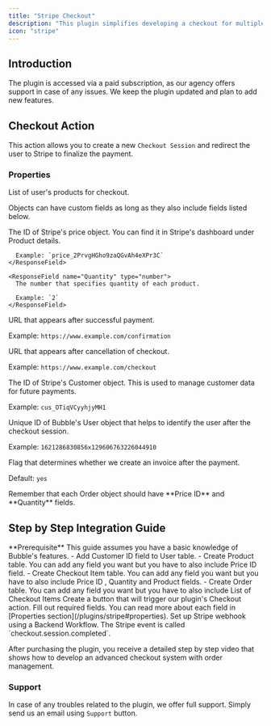 ```yaml
---
title: "Stripe Checkout"
description: "This plugin simplifies developing a checkout for multiple items."
icon: "stripe"
---
```


## Introduction

The plugin is accessed via a paid subscription, as our agency offers support in case of any issues. We keep the plugin updated and plan to add new features.

## Checkout Action

This action allows you to create a new `Checkout Session` and redirect the user to Stripe to finalize the payment.

### Properties

<ResponseField name="Product List" type="List of objects" required>
  List of user's products for checkout. 
  
  Objects can have custom fields as long as they also include fields listed below.

  <Expandable title="Fields">
    <ResponseField name="Price ID" type="text">
      The ID of Stripe's price object. You can find it in Stripe's dashboard under Product details.

      Example: `price_2PrvgHGho9zaQGvAh4eXPr3C`
    </ResponseField>

    <ResponseField name="Quantity" type="number">
      The number that specifies quantity of each product.

      Example: `2`
    </ResponseField>

  </Expandable>
</ResponseField>

<ResponseField name="Success URL" type="text" required>
  URL that appears after successful payment.

Example: `https://www.example.com/confirmation`

</ResponseField>

<ResponseField name="Return URL" type="text" required>
  URL that appears after cancellation of checkout.

Example: `https://www.example.com/checkout`

</ResponseField>

<ResponseField name="Customer ID" type="text">
  The ID of Stripe's Customer object. This is used to manage customer data for future payments.

Example: `cus_OTiqVCyyhjyMH1`

</ResponseField>

<ResponseField name="Client Reference ID" type="text">
  Unique ID of Bubble's User object that helps to identify the user after the checkout session.

Example: `1621286830856x129606763226044910`

</ResponseField>

<ResponseField name="Invoice Creation" type="yes / no" required>
  Flag that determines whether we create an invoice after the payment.

Default: `yes`

</ResponseField>

<Warning>
  Remember that each Order object should have **Price ID** and **Quantity**
  fields.
</Warning>

## Step by Step Integration Guide

<Info>
  **Prerequisite** This guide assumes you have a basic knowledge of Bubble's
  features.
</Info>

<Steps>
  <Step title="Database setup">
    - Add <Tooltip tip="The ID of Stripe's Customer object. This is used to to manage customer data for future payments.">
      Customer ID
    </Tooltip> field to User table. 
    - Create <Tooltip tip="Table that represents each product. It contains price ID and quantity of product.">
      Product
    </Tooltip> table. You can add any field you want but you have to also include <Tooltip tip="The ID of Stripe's price object. You can find it in Stripe's dashboard under Product details.">
      Price ID
    </Tooltip> field.
    - Create <Tooltip tip="Table that represents each entry in your Order. It contains price and quantity of product.">
      Checkout Item
    </Tooltip> table. You can add any field you want but you have to also include <Tooltip tip="The ID of Stripe's price object. You can find it in Stripe's dashboard under Product details.">
      Price ID
    </Tooltip>, <Tooltip tip="The number that specifies quantity of each product.">
      Quantity
    </Tooltip> and <Tooltip tip="Table that represents each product. It contains price ID and quantity of product.">
      Product
    </Tooltip> fields.
    - Create <Tooltip tip="The number that specifies quantity of each product.">
      Order
    </Tooltip> table. You can add any field you want but you have to also include List of <Tooltip tip="Object that represents each  entry in your Order. It contains price and quantity of product."> Checkout Items </Tooltip>
  </Step>
  <Step title="Create checkout button">
    Create a button that will trigger our plugin's Checkout action. Fill out
    required fields. You can read more about each field in [Properties
    section](/plugins/stripe#properties).
  </Step>
  <Step title="Set up Stripe webhook">
    Set up Stripe webhook using a Backend Workflow. The Stripe event is called
    `checkout.session.completed`.
  </Step>
</Steps>

After purchasing the plugin, you receive a detailed step by step video that shows how to develop an advanced checkout system with order management.

### Support

In case of any troubles related to the plugin, we offer full support. Simply send us an email using `Support` button.
